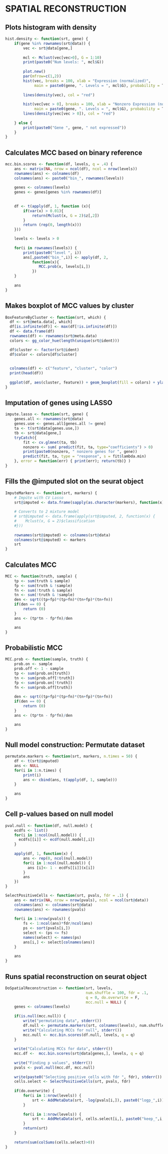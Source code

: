 

#################################################################################################
# SPATIAL RECONSTRUCTION
#################################################################################################

## Plots histogram with density
```r
hist.density <- function(srt, gene) {
    if(gene %in% rownames(srt@data)) {
        vec <- srt@data[gene,]
        
        mcl <- Mclust(vec[vec>0], G = 1:10)
        print(paste0("Num levels: ", mcl$G))
        
        plot.new()
        par(mfrow=c(1,2))
        hist(vec, breaks = 100, xlab = "Expression (normalized)", 
             main = paste0(gene, ". Levels = ", mcl$G), probability = T)
        
        lines(density(vec), col = "red")
        
        hist(vec[vec > 0], breaks = 100, xlab = "Nonzero Expression (normalized)", 
             main = paste0(gene, ". Levels = ", mcl$G), probability = T)
        lines(density(vec[vec > 0]), col = "red")
        
    } else {
        print(paste0("Gene ", gene, " not expressed"))
    }
}
```

## Calculates MCC based on binary reference
```r
mcc.bin.scores <- function(df, levels, q = .4) {
    ans <- matrix(NA, nrow = ncol(df), ncol = nrow(levels))
    rownames(ans) <- colnames(df)
    colnames(ans) <- paste0("bin_", rownames(levels))
    
    genes <- colnames(levels)
    genes <- genes[genes %in% rownames(df)]
    
    
    df <- t(apply(df, 1, function (x){
        if(var(x) > 0.01){
            return(Mclust(x, G = 2)$z[,2])
        }
        return (rep(0, length(x)))
    }))

    levels <- levels > 0
    
    for(i in rownames(levels)) {
        print(paste0("level ", i))
        ans[,paste0("bin_",i)] <- apply(df, 2, 
            function(x){ 
               MCC.prob(x, levels[i,])
            })
    }
    
    ans
}
```

## Makes boxplot of MCC values by cluster
```r
BoxFeatureByCluster <- function(srt, which) {
  df <- srt@meta.data[, which]
  df[is.infinite(df)] <- max(df[!is.infinite(df)])
  df <- data.frame(df)
  rownames(df) <- rownames(srt@meta.data)
  colors <- gg_color_hue(length(unique(srt@ident)))

  df$cluster <- factor(srt@ident)
  df$color <- colors[df$cluster]
  
  
  colnames(df) <- c("feature", "cluster", "color")
  print(head(df))
  
  ggplot(df, aes(cluster, feature)) + geom_boxplot(fill = colors) + ylab(which)
}
```


## Imputation of genes using LASSO
```r
impute.lasso <- function(srt, gene) {
    genes.all <- rownames(srt@data)
    genes.use <- genes.all[genes.all != gene]
    ta <- t(srt@data[genes.use,])
    tb <- srt@data[gene,]
    tryCatch({
        fit <- cv.glmnet(ta, tb)
        nonzero <- sum( predict(fit, ta, type="coefficients") > 0)
        print(paste0(nonzero, " nonzero genes for ", gene))
        predict(fit, ta, type = "response", s = fit$lambda.min)
    }, error = function(err) { print(err); return(tb)} )
}
```

## Fills the @imputed slot on the seurat object
```r
ImputeMarkers <- function(srt, markers) {
    # Impúte with CV Lasso
    srt@imputed <- data.frame(sapply(as.character(markers), function(x) {impute.lasso(srt, x)}))
    
    # Converts to 2 mixture model
    # srt@imputed <- data.frame(apply(srt@imputed, 2, function(x) {
    #    Mclust(x, G = 2)$classification
    #}))
    
    rownames(srt@imputed) <- colnames(srt@data)
    colnames(srt@imputed) <- markers
    srt
}

```

## Calculates MCC
```r
MCC <- function(truth, sample) {
    tp <- sum(truth & sample)
    fp <- sum(truth & !sample)
    fn <- sum(!truth & sample)
    tn <- sum(!truth & !sample)
    den <- sqrt((tp+fp)*(tp+fn)*(tn+fp)*(tn+fn))
    if(den == 0) {
        return (0)
    }
    ans <- (tp*tn - fp*fn)/den

    ans
}
```

## Probabilistic MCC
```r
MCC.prob <- function(sample, truth) {
    prob.on <- sample
    prob.off <- 1 - sample
    tp <- sum(prob.on[truth])
    tn <- sum(prob.off[!truth])
    fp <- sum(prob.on[!truth])
    fn <- sum(prob.off[truth])
    
    den <- sqrt((tp+fp)*(tp+fn)*(tn+fp)*(tn+fn))
    if(den == 0) {
        return (0)
    }
    ans <- (tp*tn - fp*fn)/den

    ans
}
```


## Null model construction: Permutate dataset
```r
permutate.markers <- function(srt, markers, n.times = 50) {
    df <- t(srt@imputed)
    ans <- NULL
    for(i in 1:n.times) {
        print(i)
        ans <- cbind(ans, t(apply(df, 1, sample)))
    }
    
    ans
}
```

## Cell p-values based on null model
```r
pval.null <- function(df, null.model) {
    ecdfs <- list()
    for(i in 1:ncol(null.model)) {
      ecdfs[[i]] <- ecdf(null.model[,i])
    }
    
    apply(df, 1, function(x) {
        ans <- rep(0, ncol(null.model))
        for(i in 1:ncol(null.model)) {
          ans [i]<- 1 - ecdfs[[i]](x[i]) 
        }
        ans
    })
}
```


```r
SelectPositiveCells <- function(srt, pvals, fdr = .1) {
    ans <- matrix(NA, nrow = nrow(pvals), ncol = ncol(srt@data))
    colnames(ans) <- colnames(srt@data)
    rownames(ans) <- rownames(pvals)
    
    for(i in 1:nrow(pvals)) {
        fs <- 1:ncol(ans)*fdr/ncol(ans)
        ps <- sort(pvals[i,])
        select <- (ps <= fs)
        names(select) <- names(ps)
        ans[i,] <- select[colnames(ans)]
    }
    
    ans
}
```

## Runs spatial reconstruction on seurat object
```r
DoSpatialReconstruction <- function(srt, levels, 
                                    num.shuffle = 100, fdr = .1, 
                                    q = 0, do.overwrite = F,
                                    mcc.null = NULL) {
    genes <- colnames(levels)
    
    if(is.null(mcc.null)) {
        write("permutating data", stderr())
        df.null <- permutate.markers(srt, colnames(levels), num.shuffle)
        write("Calculating MCCs for null", stderr())
        mcc.null <- mcc.bin.scores(df.null, levels, q = q)
    }
    
    write("Calculating MCCs for data", stderr())
    mcc.df <-  mcc.bin.scores(srt@data[genes,], levels, q = q)
    
    write("Finding p values", stderr())
    pvals <- pval.null(mcc.df, mcc.null)
    
    write(paste0("Selecting positive cells with fdr ", fdr), stderr())
    cells.select <- SelectPositiveCells(srt, pvals, fdr)
        
    if(do.overwrite) {
        for(i in 1:nrow(levels)) {
            srt <- AddMetaData(srt, -log(pvals[i,]), paste0("logp_",i))
        }
        
        for(i in 1:nrow(levels)) {
            srt <- AddMetaData(srt, cells.select[i,], paste0("keep_",i,"_fdr_",fdr))
        }
        return(srt)
    }
    
    return(sum(colSums(cells.select)>0))
}
```
